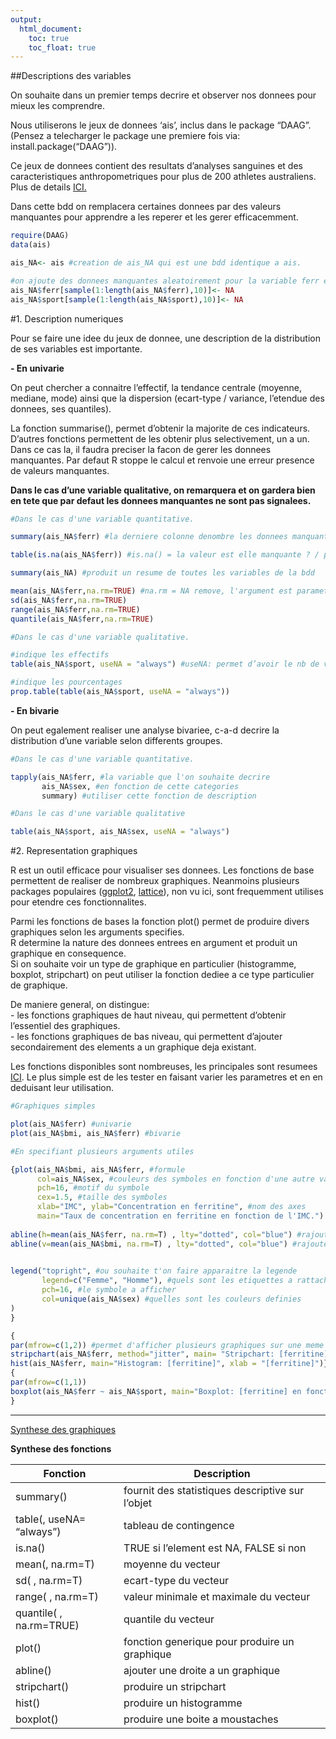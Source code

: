 ```yaml
---
output:
  html_document:
    toc: true
    toc_float: true
---
```

##Descriptions des variables

On souhaite dans un premier temps decrire et observer nos donnees pour mieux les comprendre.   

Nous utiliserons le jeux de donnees 'ais', inclus dans le package "DAAG".  
(Pensez a telecharger le package une premiere fois via: install.package("DAAG")).

Ce jeux de donnees contient des resultats d'analyses sanguines et des caracteristiques anthropometriques pour plus de 200 athletes australiens. Plus de details [ICI.](https://vincentarelbundock.github.io/Rdatasets/doc/DAAG/ais.html)

Dans cette bdd on remplacera certaines donnees par des valeurs manquantes pour apprendre a les reperer et les gerer efficacemment.

```r
require(DAAG)
data(ais)

ais_NA<- ais #creation de ais_NA qui est une bdd identique a ais.

#on ajoute des donnees manquantes aleatoirement pour la variable ferr et sport.
ais_NA$ferr[sample(1:length(ais_NA$ferr),10)]<- NA 
ais_NA$sport[sample(1:length(ais_NA$sport),10)]<- NA

```

#1. Description numeriques

Pour se faire une idee du jeux de donnee, une description de la distribution de ses variables est importante.   

**- En univarie**    

On peut chercher a connaitre l'effectif, la tendance centrale (moyenne, mediane, mode) ainsi que la dispersion (ecart-type / variance, l'etendue des donnees, ses quantiles).

La fonction summarise(), permet d'obtenir la majorite de ces indicateurs.    
D'autres fonctions permettent de les obtenir plus selectivement, un a un. Dans ce cas la, il faudra preciser la facon de gerer les donnees manquantes. Par defaut R stoppe le calcul et renvoie une erreur presence de valeurs manquantes.

**Dans le cas d'une variable qualitative, on remarquera et on gardera bien en tete que par defaut les donnees manquantes ne sont pas signalees.**


```r
#Dans le cas d'une variable quantitative.

summary(ais_NA$ferr) #la derniere colonne denombre les donnees manquantes pour cette variable.

table(is.na(ais_NA$ferr)) #is.na() = la valeur est elle manquante ? / permet d'obtenir les effectifs
```

```r
summary(ais_NA) #produit un resume de toutes les variables de la bdd

mean(ais_NA$ferr,na.rm=TRUE) #na.rm = NA remove, l'argument est parametre par defaut sur FALSE et stop le calcul.
sd(ais_NA$ferr,na.rm=TRUE)
range(ais_NA$ferr,na.rm=TRUE)
quantile(ais_NA$ferr,na.rm=TRUE)
```

```r
#Dans le cas d'une variable qualitative.

#indique les effectifs
table(ais_NA$sport, useNA = "always") #useNA: permet d’avoir le nb de valeurs manquantes dans une colonne supplémentaire.

#indique les pourcentages
prop.table(table(ais_NA$sport, useNA = "always"))
```

**- En bivarie**

On peut egalement realiser une analyse bivariee, c-a-d decrire la distribution d'une variable selon differents groupes.

```r
#Dans le cas d'une variable quantitative.

tapply(ais_NA$ferr, #la variable que l'on souhaite decrire
       ais_NA$sex, #en fonction de cette categories
       summary) #utiliser cette fonction de description
```

```r
#Dans le cas d'une variable qualitative

table(ais_NA$sport, ais_NA$sex, useNA = "always")

```

#2. Representation graphiques

R est un outil efficace pour visualiser ses donnees.
Les fonctions de base permettent de realiser de nombreux graphiques.
Neanmoins plusieurs packages populaires ([ggplot2](http://tutorials.iq.harvard.edu/R/Rgraphics/Rgraphics.html), [lattice](http://www.sthda.com/english/wiki/lattice-graphs)), non vu ici, sont frequemment utilises pour etendre ces fonctionnalites. 

Parmi les fonctions de bases la fonction plot() permet de produire divers graphiques selon les arguments specifies.   
R determine la nature des donnees entrees en argument et produit un graphique en consequence.    
Si on souhaite voir un type de graphique en particulier (histogramme, boxplot, stripchart) on peut utiliser la fonction dediee a ce type particulier de graphique.

De maniere general, on distingue:     
- les fonctions graphiques de haut niveau, qui permettent d'obtenir l'essentiel des graphiques.   
- les fonctions graphiques de bas niveau, qui permettent d'ajouter secondairement des elements a un graphique deja existant.   
    
Les fonctions disponibles sont nombreuses, les principales sont resumees [ICI](Synthese_Graphiques_R.pdf).
Le plus simple est de les tester en faisant varier les parametres et en en deduisant leur utilisation.

```r
#Graphiques simples

plot(ais_NA$ferr) #univarie
plot(ais_NA$bmi, ais_NA$ferr) #bivarie
```

```r
#En specifiant plusieurs arguments utiles

{plot(ais_NA$bmi, ais_NA$ferr, #formule
      col=ais_NA$sex, #couleurs des symboles en fonction d'une autre variable
      pch=16, #motif du symbole
      cex=1.5, #taille des symboles
      xlab="IMC", ylab="Concentration en ferritine", #nom des axes
      main="Taux de concentration en ferritine en fonction de l'IMC.") #titre principal
  
abline(h=mean(ais_NA$ferr, na.rm=T) , lty="dotted", col="blue") #rajouter une ligne horizontale representant la moyenne de la concentration en ferritine
abline(v=mean(ais_NA$bmi, na.rm=T) , lty="dotted", col="blue") #rajouter une ligne verticale representant la moyenne de l'IMC

  
legend("topright", #ou souhaite t'on faire apparaitre la legende
       legend=c("Femme", "Homme"), #quels sont les etiquettes a rattacher a la legende
       pch=16, #le symbole a afficher
       col=unique(ais_NA$sex) #quelles sont les couleurs definies
)
}
```

```r
{
par(mfrow=c(1,2)) #permet d'afficher plusieurs graphiques sur une meme page, 
stripchart(ais_NA$ferr, method="jitter", main= "Stripchart: [ferritine]",xlab = "[ferritine]")
hist(ais_NA$ferr, main="Histogram: [ferritine]", xlab = "[ferritine]")}
{
par(mfrow=c(1,1))
boxplot(ais_NA$ferr ~ ais_NA$sport, main="Boxplot: [ferritine] en fonction du sport")
}
```

******************************

[Synthese des graphiques](Synthese_Graphiques_R.pdf)

**Synthese des fonctions**

| Fonction                 | Description                                      |
|--------------------------|--------------------------------------------------|
| summary()                | fournit des statistiques descriptive sur l'objet |
| table(, useNA= "always") | tableau de contingence                           |
| is.na()                  | TRUE si l'element est NA, FALSE si non           |
| mean(, na.rm=T)          | moyenne du vecteur                               |
| sd( , na.rm=T)           | ecart-type du vecteur                            |
| range( , na.rm=T)        | valeur minimale et maximale du vecteur           |
| quantile( , na.rm=TRUE)  | quantile du vecteur                              |
| plot()                   | fonction generique pour produire un graphique    |
| abline()                 | ajouter une droite a un graphique                |
| stripchart()             | produire un stripchart                           |
| hist()                   | produire un histogramme                          |
| boxplot()                | produire une boite a moustaches                  |